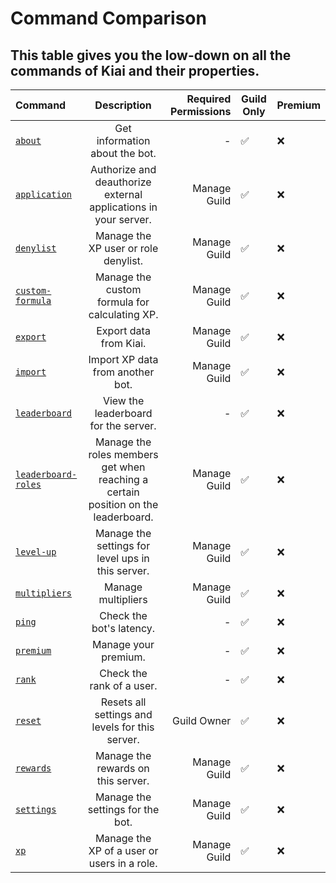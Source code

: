 # Command Comparison

## This table gives you the low-down on all the commands of Kiai and their properties.

| Command                                            |                                    Description                                    | Required Permissions | Guild Only | Premium |
| :------------------------------------------------- | :-------------------------------------------------------------------------------: | -------------------: | ---------- | ------- |
| [`about`](/commands/about)                         |                          Get information about the bot.                           |                    - | ✅         | ❌      |
| [`application`](/commands/application)             |          Authorize and deauthorize external applications in your server.          |         Manage Guild | ✅         | ❌      |
| [`denylist`](/commands/denylist)                 |                       Manage the XP user or role denylist.                       |         Manage Guild | ✅         | ❌      |
| [`custom-formula`](/commands/custom-formula)       |                   Manage the custom formula for calculating XP.                   |         Manage Guild | ✅         | ❌      |
| [`export`](/commands/export)                       |                              Export data from Kiai.                               |         Manage Guild | ✅         | ❌      |
| [`import`](/commands/import)                       |                         Import XP data from another bot.                          |         Manage Guild | ✅         | ❌      |
| [`leaderboard`](/commands/leaderboard)             |                       View the leaderboard for the server.                        |                    - | ✅         | ❌      |
| [`leaderboard-roles`](/commands/leaderboard-roles) | Manage the roles members get when reaching a certain position on the leaderboard. |         Manage Guild | ✅         | ❌      |
| [`level-up`](/commands/level-up)                   |                 Manage the settings for level ups in this server.                 |         Manage Guild | ✅         | ❌      |
| [`multipliers`](/commands/multipliers)             |                                Manage multipliers                                 |         Manage Guild | ✅         | ❌      |
| [`ping`](/commands/ping)                           |                             Check the bot's latency.                              |                    - | ✅         | ❌      |
| [`premium`](/commands/premium)                     |                               Manage your premium.                                |                    - | ✅         | ❌      |
| [`rank`](/commands/rank)                           |                             Check the rank of a user.                             |                    - | ✅         | ❌      |
| [`reset`](/commands/reset)                         |                  Resets all settings and levels for this server.                  |          Guild Owner | ✅         | ❌      |
| [`rewards`](/commands/rewards)                     |                        Manage the rewards on this server.                         |         Manage Guild | ✅         | ❌      |
| [`settings`](/commands/settings)                   |                         Manage the settings for the bot.                          |         Manage Guild | ✅         | ❌      |
| [`xp`](/commands/xp)                               |                    Manage the XP of a user or users in a role.                    |         Manage Guild | ✅         | ❌      |
